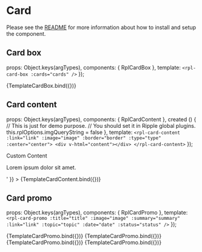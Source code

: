
<Meta title="Molecules/Card" />

# Card
Please see the [README](https://github.com/dpc-sdp/ripple/blob/master/packages/components/Molecules/Card/README.md) for more information about how to install and setup the component.

## Card box

  props: Object.keys(argTypes),
  components: { RplCardBox },
  template: `<rpl-card-box :cards="cards" />`
});

<Canvas>
  <Story
    name="Card box"
    args={{
      cards: [
        {
          name: 'rpl-card-emergency-contact',
          data: {
            title: 'Emergency Assistance',
            subtitle: 'Urgent',
            summary: 'Dial 000 for police, fire & ambulance',
            link: { text: 'Call 0000', url: 'tel:+0000' }
          }
          },
          {
            name: 'rpl-card-emergency-contact',
            data: {
              title: 'Police Assistance Line',
              subtitle: 'Urgent',
              summary: 'Dial 000 for police, fire & ambulance',
              link: { text: 'Call 000', url: 'tel:000' }
            }
          },
          {
            name: 'rpl-card-emergency-contact',
            data: {
              title: 'Police Assistance Line',
              subtitle: 'Urgent',
              summary: 'Dial 000 for police, fire & ambulance',
              link: { text: 'Internal link', url: '/home' }
            }
          },
          {
            name: 'rpl-card-emergency-contact',
            data: {
              title: 'Police Assistance Line',
              subtitle: null,
              summary: 'Dial 000 for police, fire & ambulance',
              link: { text: 'External link', url: 'http://google.com' }
            }
          }
      ]
    }}
  >
    {TemplateCardBox.bind({})}
  </Story>
</Canvas>

<ArgsTable of={RplCardBox} />

## Card content

  props: Object.keys(argTypes),
  components: { RplCardContent },
  created () {
    // This is just for demo purpose.
    // You should set it in Ripple global plugins.
    this.rplOptions.imgQueryString = false
  },
  template: `
    <rpl-card-content :link="link" :image="image" :border="border" :type="type" :center="center">
      <div v-html="content"></div>
    </rpl-card-content>
  `
});

<Canvas>
  <Story
    name="Card content"
    argTypes={{
      type: {
        control: {
          type: 'select',
          options: ['default', 'simple', 'inline']
        }
      }
    }}
    args={{
      link: { text: 'Read more', url: '#' },
      image: {
        src: 'https://placehold.it/580x340',
        focalPoint: {
          x: '290',
          y: '170'
        },
        width: 580,
        height: 340
      },
      border: true,
      type: 'default',
      center: false,
      content: '<h2>Custom Content</h2><p>Lorem ipsum dolor sit amet.</p>'
    }}
  >
    {TemplateCardContent.bind({})}
  </Story>
</Canvas>

<ArgsTable of={RplCardContent} />

## Card promo

  props: Object.keys(argTypes),
  components: { RplCardPromo },
  template: `<rpl-card-promo :title="title" :image="image" :summary="summary" :link="link" :topic="topic" :date="date" :status="status" />`
});

<Canvas>
  <Story
    name="Card promo with image"
    args={{
      title: 'Card promo title',
      link: { text: 'Read more', url: '#' },
      image: {
        src: 'https://placehold.it/580x340',
        focalPoint: {
          x: '290',
          y: '170'
        },
        width: 580,
        height: 340
      },
      date: {},
      status: '',
      topic: 'Arts, Culture and Humanities',
      summary: 'Lorem ipsum dolor sit amet, consectetur adipiscing elit, sed do eiusmod tempor incididunt  labore et dolore magna aliqua. Ut enim ad minim veniam, quis nostrud exercitation ullamco laboris nisi ut aliquip ex ea commodo consequat.'
    }}
  >
    {TemplateCardPromo.bind({})}
  </Story>
</Canvas>

<Canvas>
  <Story
    name="Card promo event"
    args={{
      title: 'Card promo title',
      link: { text: 'Read more', url: '#' },
      image: {
        src: 'https://placehold.it/580x340',
        focalPoint: {
          x: '290',
          y: '170'
        },
        width: 580,
        height: 340
      },
      topic: 'Event',
      status: '',
      date: { from: new Date('02 July 2020'), to: new Date('25 September 2020') },
      summary: 'Lorem ipsum dolor sit amet, consectetur adipiscing elit, sed do eiusmod tempor incididunt  labore et dolore magna aliqua. Ut enim ad minim veniam, quis nostrud exercitation ullamco laboris nisi ut aliquip ex ea commodo consequat.'
    }}
  >
    {TemplateCardPromo.bind({})}
  </Story>
</Canvas>

<Canvas>
  <Story
    name="Card promo grant"
    argTypes={{
      status: {
        control: {
          type: 'select',
          options: ['Open', 'Closed', 'Ongoing']
        }
      }
    }}
    args={{
      title: 'Card promo title',
      link: { text: 'Read more', url: '#' },
      image: null,
      date: null,
      topic: 'Grant',
      status: 'Open',
      summary: 'Lorem ipsum dolor sit amet, consectetur adipiscing elit, sed do eiusmod tempor incididunt  labore et dolore magna aliqua. Ut enim ad minim veniam, quis nostrud exercitation ullamco laboris nisi ut aliquip ex ea commodo consequat.'
    }}
  >
    {TemplateCardPromo.bind({})}
  </Story>
</Canvas>

<Canvas>
  <Story
    name="Card promo profile"
    argTypes={{
      status: {
        control: {
          type: 'select',
          options: ['Open', 'Closed', 'Ongoing']
        }
      }
    }}
    args={{
      title: 'Card promo title',
      link: { text: 'Read more', url: '#' },
      image: 'https://placehold.it/580x340',
      date: '02 July 2020',
      topic: 'Profile',
      variation: 'profile',
      summary: 'Lorem ipsum dolor sit amet, consectetur adipiscing elit, sed do eiusmod tempor incididunt  labore et dolore magna aliqua. Ut enim ad minim veniam, quis nostrud exercitation ullamco laboris nisi ut aliquip ex ea commodo consequat.'
    }}
  >
    {TemplateCardPromo.bind({})}
  </Story>
</Canvas>

<ArgsTable of={RplCardPromo} />
